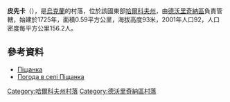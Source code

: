 {{coord|49|57|39|N|37|58|46|E|scale:100000_region:UA|display=title}}

'''皮先卡'''（{{lang-uk|Піщанка}}），是[[烏克蘭|烏克蘭]]的村落，位於該國東部[[哈爾科夫州|哈爾科夫州]]，由[[德沃里奇納區|德沃里奇納區]]負責管轄，始建於1725年，面積0.59平方公里，海拔高度93米，2001年人口92，人口密度每平方公里156.2人。

==參考資料==
*[http://w1.c1.rada.gov.ua/pls/z7502/A005?rdat1=09.01.2009&rf7571=32900 Піщанка]
* [http://weather.in.ua/ua/har'kovskaja/20772 Погода в селі Піщанка]{{Wayback|url=http://weather.in.ua/ua/har%27kovskaja/20772 |date=20160323025745 }}

{{DEFAULTSORT:Піщанка}}
[[Category:哈爾科夫州村落|Category:哈爾科夫州村落]]
[[Category:德沃里奇納區村落|Category:德沃里奇納區村落]]


{{Kharkiv-geo-stub}}